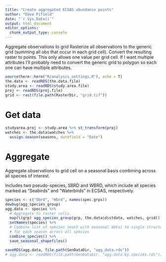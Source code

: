 ```yaml
---
title: "Create aggregated ECSAS abundance points"
author: "Dave Fifield"
date: "`r Sys.Date()`"
output: html_document
editor_options: 
  chunk_output_type: console
---
```



Aggregate observations to grid
Rasterize all observations to the generic grid (summing all obs that
occur in each grid cell). Convert the resulting raster to points. This only
allows one value per grid cell. If I want multiple attributes I'll probably need
to convert the generic grid to polygon so each one can have multiple attributes.


```r
source(here::here("R/analysis_settings.R"), echo = T)
the.data <- readRDS(the.data.file)
study.area <- readRDS(study.area.file)
proj <- readRDS(proj.file)
grid <- rast(file.path(RasterDir, "grid.tif"))
```


# Get data

```r
studyarea.proj <- study.area %>% st_transform(proj)
watches <- the.data$watches %>% 
  assign.season(seasons, datefield = "Date")
```


# Aggregate 

Aggregate observations to grid cell on a seasonal basis combining across all
species of interest.

Includes two pseudo-species, SBRD and WBRD, which include all species marked
as "Seabirds" and "Waterbirds" in ECSAS, respectively.

```r
species <- c("Sbrd", "Wbrd", names(spec.grps))
dewbug(agg_species_group)
agg.data <- species %>%
  # Aggregate to raster cells
  map(\(grp) agg_species_group(grp, the.data$distdata, watches, grid)) %>%
  setNames(species) %>%
  # Combine list of species (each with seasonal data) to single structure
  # for each season across all species
  combine_species() %>%
  save_seasonal_shapefiles()

saveRDS(agg.data, file.path(GenDataDir, "agg_data.rds"))
# agg.data <- readRDS(file.path(GenDataDir, "agg.data.by.species.rds")) 
```
